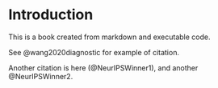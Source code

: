 # Introduction

This is a book created from markdown and executable code.

See @wang2020diagnostic for example of citation.

Another citation is here (@NeurIPSWinner1), and another @NeurIPSWinner2.
